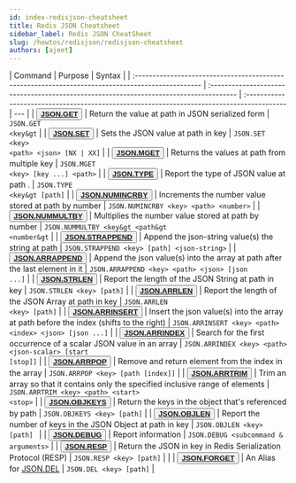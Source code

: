 ```yaml
---
id: index-redisjson-cheatsheet
title: Redis JSON Cheatsheet
sidebar_label: Redis JSON CheatSheet
slug: /howtos/redisjson/redisjson-cheatsheet
authors: [ajeet]
---
```



<Authors frontMatter={frontMatter} />

| Command                                                                                           | Purpose                                                                                | Syntax                                                                                     |
| :------------------------------------------------------------------------------------------------ | :------------------------------------------------------------------------------------- | :----------------------------------------------------------------------------------------- | --- |
| <button><b>[JSON.GET](https://oss.redis.com/redisjson/commands/#jsonget)</b></button>             | Return the value at path in JSON serialized form                                       | <code>JSON.GET &lt;key&gt</code>                                                           |
| <button><b>[JSON.SET](https://oss.redis.com/redisjson/commands/#jsonset)</b></button>             | Sets the JSON value at path in key                                                     | <code>JSON.SET &lt;key&gt; &lt;path&gt; &lt;json&gt; [NX &#124; XX]</code>                 |
| <button><b>[JSON.MGET](hTtps://oss.redis.com/redisjson/commands/#jsonmget)</b></button>           | Returns the values at path from multiple key                                           | <code>JSON.MGET &lt;key&gt; [key ...] &lt;path&gt;</code>                                  |
| <button><b>[JSON.TYPE](https://oss.redis.com/redisjson/commands/#jsontype)</b></button>           | Report the type of JSON value at path .                                                | <code>JSON.TYPE &lt;key&gt [path]</code>                                                   |
| <button><b>[JSON.NUMINCRBY](https://oss.redis.com/redisjson/commands/#jsonnumincrby)</b></button> | Increments the number value stored at path by number                                   | <code>JSON.NUMINCRBY &lt;key&gt; &lt;path&gt; &lt;number&gt;</code>                        |
| <button><b>[JSON.NUMMULTBY](https://oss.redis.com/redisjson/commands/#jsonnummultby)</b></button> | Multiplies the number value stored at path by number                                   | <code>JSON.NUMMULTBY &lt;key&gt &lt;path&gt &lt;number&gt</code>                           |
| <button><b>[JSON.STRAPPEND](https://oss.redis.com/redisjson/commands/#jsonstrappend)</b></button> | Append the json-string value(s) the string at path                                     | <code>JSON.STRAPPEND &lt;key&gt; [path] &lt;json-string&gt;</code>                         |
| <button><b>[JSON.ARRAPPEND](https://oss.redis.com/redisjson/commands/#jsonarrappend)</b></button> | Append the json value(s) into the array at path after the last element in it           | <code>JSON.ARRAPPEND &lt;key&gt; &lt;path&gt; &lt;json&gt; [json ...]</code>               |
| <button><b>[JSON.STRLEN](https://oss.redis.com/redisjson/commands/#jsonstrlen)</b></button>       | Report the length of the JSON String at path in key                                    | <code>JSON.STRLEN &lt;key&gt; [path]</code>                                                |
| <button><b>[JSON.ARRLEN](https://oss.redis.com/redisjson/commands/#jsonarrlen)</b></button>       | Report the length of the JSON Array at path in key                                     | <code>JSON.ARRLEN &lt;key&gt; [path]</code>                                                |
| <button><b>[JSON.ARRINSERT](https://oss.redis.com/redisjson/commands/#jsonarrinsert)</b></button> | Insert the json value(s) into the array at path before the index (shifts to the right) | <code>JSON.ARRINSERT &lt;key&gt; &lt;path&gt; &lt;index&gt; &lt;json&gt; [json ...]</code> |
| <button><b>[JSON.ARRINDEX](https://oss.redis.com/redisjson/commands/#jsonarrindex)</b></button>   | Search for the first occurrence of a scalar JSON value in an array                     | <code>JSON.ARRINDEX &lt;key&gt; &lt;path&gt; &lt;json-scalar&gt; [start [stop]]</code>     |
| <button><b>[JSON.ARRPOP](https://oss.redis.com/redisjson/commands/#jsonarrpop)</b></button>       | Remove and return element from the index in the array                                  | <code>JSON.ARRPOP &lt;key&gt; [path [index]]</code>                                        |
| <button><b>[JSON.ARRTRIM](https://oss.redis.com/redisjson/commands/#jsonarrtrim)</b></button>     | Trim an array so that it contains only the specified inclusive range of elements       | <code>JSON.ARRTRIM &lt;key&gt; &lt;path&gt; &lt;start&gt; &lt;stop&gt;</code>              |
| <button><b>[JSON.OBJKEYS](https://oss.redis.com/redisjson/commands/#jsonobjkeys)</b></button>     | Return the keys in the object that's referenced by path                                | <code>JSON.OBJKEYS &lt;key&gt; [path]</code>                                               |
| <button><b>[JSON.OBJLEN](https://oss.redis.com/redisjson/commands/#jsonobjlen)</b></button>       | Report the number of keys in the JSON Object at path in key                            | <code>JSON.OBJLEN &lt;key&gt; [path] </code>                                               |
| <button><b>[JSON.DEBUG](https://oss.redis.com/redisjson/commands/#jsondebug)</b></button>         | Report information                                                                     | <code>JSON.DEBUG &lt;subcommand & arguments&gt;</code>                                     |
| <button><b>[JSON.RESP](https://oss.redis.com/redisjson/commands/#jsonresp)</b></button>           | Return the JSON in key in Redis Serialization Protocol (RESP)                          | <code>JSON.RESP &lt;key&gt; [path]</code>                                                  |     |
| <button><b>[JSON.FORGET](https://oss.redis.com/redisjson/commands/#jsonforget)</b></button>       | An Alias for [JSON.DEL](https://oss.redis.com/redisjson/commands/#jsondel)             | <code>JSON.DEL &lt;key&gt; [path]</code>                                                   |
